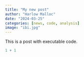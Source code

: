 ```yaml
---
title: "My new post"
author: "Harlow Malloc"
date: "2024-03-25"
categories: [news, code, analysis]
image: "ibi.jpg"
---
```


This is a post with executable code.

```r
1 + 1
```

